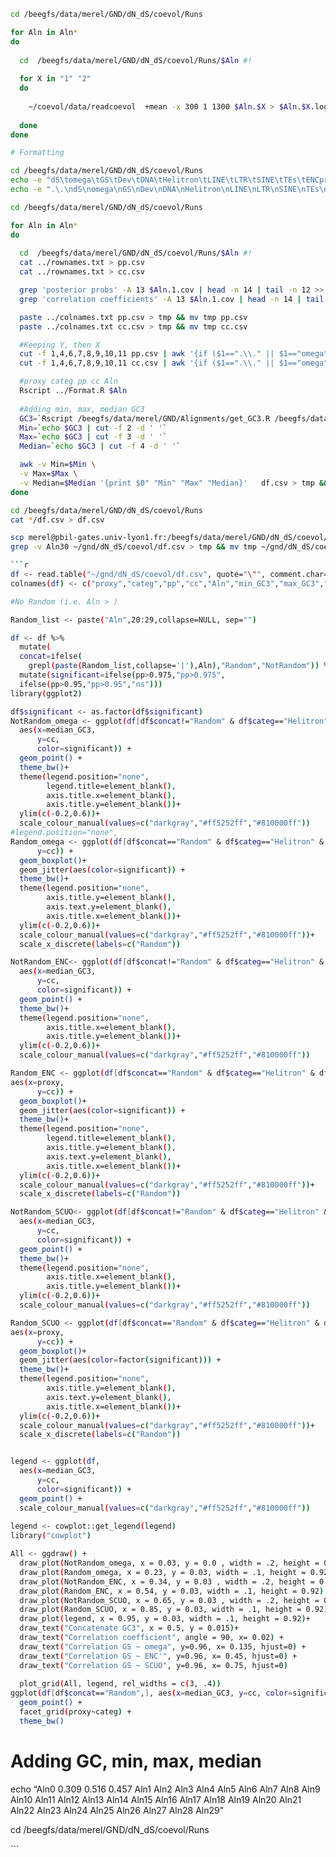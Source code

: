 
```bash

cd /beegfs/data/merel/GND/dN_dS/coevol/Runs

for Aln in Aln*
do
  
  cd  /beegfs/data/merel/GND/dN_dS/coevol/Runs/$Aln #!
  
  for X in "1" "2"
  do
  
    ~/coevol/data/readcoevol  +mean -x 300 1 1300 $Aln.$X > $Aln.$X.log
    
  done
done

# Formatting

cd /beegfs/data/merel/GND/dN_dS/coevol/Runs
echo -e "dS\tomega\tGS\tDev\tDNA\tHelitron\tLINE\tLTR\tSINE\tTEs\tENCprime\tSCUO" > rownames.txt
echo -e ".\.\ndS\nomega\nGS\nDev\nDNA\nHelitron\nLINE\nLTR\nSINE\nTEs\nENCprime\nSCUO\n" > colnames.txt

cd /beegfs/data/merel/GND/dN_dS/coevol/Runs

for Aln in Aln*
do
  
  cd  /beegfs/data/merel/GND/dN_dS/coevol/Runs/$Aln #!
  cat ../rownames.txt > pp.csv
  cat ../rownames.txt > cc.csv

  grep 'posterior probs' -A 13 $Aln.1.cov | head -n 14 | tail -n 12 >> pp.csv
  grep 'correlation coefficients' -A 13 $Aln.1.cov | head -n 14 | tail -n 12 >> cc.csv

  paste ../colnames.txt pp.csv > tmp && mv tmp pp.csv
  paste ../colnames.txt cc.csv > tmp && mv tmp cc.csv

  #Keeping Y, then X
  cut -f 1,4,6,7,8,9,10,11 pp.csv | awk '{if ($1==".\\." || $1=="omega" || $1=="Dev" || $1=="ENCprime" || $1=="SCUO") print $0}' > tmp && mv tmp pp.csv
  cut -f 1,4,6,7,8,9,10,11 cc.csv | awk '{if ($1==".\\." || $1=="omega" || $1=="Dev" || $1=="ENCprime" || $1=="SCUO") print $0}' > tmp && mv tmp cc.csv

  #proxy categ pp cc Aln 
  Rscript ../Format.R $Aln
  
  #Adding min, max, median GC3
  GC3=`Rscript /beegfs/data/merel/GND/Alignments/get_GC3.R /beegfs/data/merel/GND/Alignments/$Aln.txt`
  Min=`echo $GC3 | cut -f 2 -d ' '`
  Max=`echo $GC3 | cut -f 3 -d ' '`
  Median=`echo $GC3 | cut -f 4 -d ' '`

  awk -v Min=$Min \
  -v Max=$Max \
  -v Median=$Median '{print $0" "Min" "Max" "Median}'   df.csv > tmp && mv tmp df.csv
done

cd /beegfs/data/merel/GND/dN_dS/coevol/Runs
cat */df.csv > df.csv

scp merel@pbil-gates.univ-lyon1.fr:/beegfs/data/merel/GND/dN_dS/coevol/Runs/df.csv ~/gnd/dN_dS/coevol/
grep -v Aln30 ~/gnd/dN_dS/coevol/df.csv > tmp && mv tmp ~/gnd/dN_dS/coevol/df.csv

```r
df <- read.table("~/gnd/dN_dS/coevol/df.csv", quote="\"", comment.char="")
colnames(df) <- c("proxy","categ","pp","cc","Aln","min_GC3","max_GC3","median_GC3")

#No Random (i.e. Aln > )

Random_list <- paste("Aln",20:29,collapse=NULL, sep="")

df <- df %>%
  mutate(
  concat=ifelse(
    grepl(paste(Random_list,collapse='|'),Aln),"Random","NotRandom")) %>%
  mutate(significant=ifelse(pp>0.975,"pp>0.975",
  ifelse(pp>0.95,"pp>0.95","ns")))
library(ggplot2)

df$significant <- as.factor(df$significant)
NotRandom_omega <- ggplot(df[df$concat!="Random" & df$categ=="Helitron" & df$proxy=="omega",],
  aes(x=median_GC3,
      y=cc,
      color=significant)) + 
  geom_point() +
  theme_bw()+
  theme(legend.position="none",
        legend.title=element_blank(),
        axis.title.x=element_blank(),
        axis.title.y=element_blank())+
  ylim(c(-0.2,0.6))+
  scale_colour_manual(values=c("darkgray","#ff5252ff","#810000ff"))
#legend.position="none",
Random_omega <- ggplot(df[df$concat=="Random" & df$categ=="Helitron" & df$proxy=="omega",],           aes(x=proxy,
      y=cc)) + 
  geom_boxplot()+
  geom_jitter(aes(color=significant)) +
  theme_bw()+
  theme(legend.position="none",
        axis.title.y=element_blank(),
        axis.text.y=element_blank(),
        axis.title.x=element_blank())+
  ylim(c(-0.2,0.6))+
  scale_colour_manual(values=c("darkgray","#ff5252ff","#810000ff"))+
  scale_x_discrete(labels=c("Random"))

NotRandom_ENC<- ggplot(df[df$concat!="Random" & df$categ=="Helitron" & df$proxy=="ENCprime",],
  aes(x=median_GC3,
      y=cc,
      color=significant)) + 
  geom_point() +
  theme_bw()+
  theme(legend.position="none",
        axis.title.x=element_blank(),
        axis.title.y=element_blank())+
  ylim(c(-0.2,0.6))+
  scale_colour_manual(values=c("darkgray","#ff5252ff","#810000ff"))

Random_ENC <- ggplot(df[df$concat=="Random" & df$categ=="Helitron" & df$proxy=="ENCprime",],
aes(x=proxy,
      y=cc)) + 
  geom_boxplot()+
  geom_jitter(aes(color=significant)) +
  theme_bw()+
  theme(legend.position="none",
        legend.title=element_blank(),
        axis.title.y=element_blank(),
        axis.text.y=element_blank(),
        axis.title.x=element_blank())+
  ylim(c(-0.2,0.6))+
  scale_colour_manual(values=c("darkgray","#ff5252ff","#810000ff"))+
  scale_x_discrete(labels=c("Random"))

NotRandom_SCUO<- ggplot(df[df$concat!="Random" & df$categ=="Helitron" & df$proxy=="SCUO",],
  aes(x=median_GC3,
      y=cc,
      color=significant)) + 
  geom_point() +
  theme_bw()+
  theme(legend.position="none",
        axis.title.x=element_blank(),
        axis.title.y=element_blank())+
  ylim(c(-0.2,0.6))+
  scale_colour_manual(values=c("darkgray","#ff5252ff","#810000ff"))

Random_SCUO <- ggplot(df[df$concat=="Random" & df$categ=="Helitron" & df$proxy=="SCUO",],
aes(x=proxy,
      y=cc)) + 
  geom_boxplot()+
  geom_jitter(aes(color=factor(significant))) +
  theme_bw()+
  theme(legend.position="none",
        axis.title.y=element_blank(),
        axis.text.y=element_blank(),
        axis.title.x=element_blank())+
  ylim(c(-0.2,0.6))+
  scale_colour_manual(values=c("darkgray","#ff5252ff","#810000ff"))+
  scale_x_discrete(labels=c("Random"))


legend <- ggplot(df,
  aes(x=median_GC3,
      y=cc,
      color=significant)) + 
  geom_point() +
  scale_colour_manual(values=c("darkgray","#ff5252ff","#810000ff"))
  
legend <- cowplot::get_legend(legend)
library("cowplot")

All <- ggdraw() +
  draw_plot(NotRandom_omega, x = 0.03, y = 0.0 , width = .2, height = 0.97) +
  draw_plot(Random_omega, x = 0.23, y = 0.03, width = .1, height = 0.92) + 
  draw_plot(NotRandom_ENC, x = 0.34, y = 0.03 , width = .2, height = 0.92) +
  draw_plot(Random_ENC, x = 0.54, y = 0.03, width = .1, height = 0.92) +
  draw_plot(NotRandom_SCUO, x = 0.65, y = 0.03 , width = .2, height = 0.92) +
  draw_plot(Random_SCUO, x = 0.85, y = 0.03, width = .1, height = 0.92)+
  draw_plot(legend, x = 0.95, y = 0.03, width = .1, height = 0.92)+
  draw_text("Concatenate GC3", x = 0.5, y = 0.015)+
  draw_text("Correlation coefficient", angle = 90, x= 0.02) +
  draw_text("Correlation GS ~ omega", y=0.96, x= 0.135, hjust=0) +
  draw_text("Correlation GS ~ ENC'", y=0.96, x= 0.45, hjust=0) +
  draw_text("Correlation GS ~ SCUO", y=0.96, x= 0.75, hjust=0)
  
  plot_grid(All, legend, rel_widths = c(3, .4))
ggplot(df[df$concat=="Random",], aes(x=median_GC3, y=cc, color=significant)) + 
  geom_point() + 
  facet_grid(proxy~categ) +
  theme_bw()
```

# Adding GC, min, max, median
echo "Aln0 0.309 0.516 0.457
Aln1
Aln2
Aln3
Aln4
Aln5
Aln6
Aln7
Aln8
Aln9
Aln10
Aln11
Aln12
Aln13
Aln14
Aln15
Aln16
Aln17
Aln18
Aln19
Aln20
Aln21
Aln22
Aln23
Aln24
Aln25
Aln26
Aln27
Aln28
Aln29"


cd /beegfs/data/merel/GND/dN_dS/coevol/Runs



```
 
 